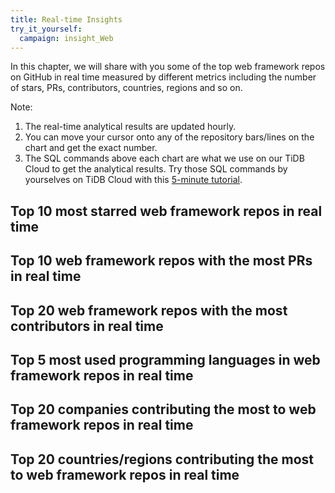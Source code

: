 ```yaml
---
title: Real-time Insights
try_it_yourself:
  campaign: insight_Web
---
```


In this chapter, we will share with you some of the top web framework repos on GitHub in real time measured by different metrics including the number of stars, PRs, contributors, countries, regions and so on. 
 
Note: 
1. The real-time analytical results are updated hourly. 
2. You can move your cursor onto any of the repository bars/lines on the chart and get the exact number. 
3. The SQL commands above each chart are what we use on our TiDB Cloud to get the analytical results. Try those SQL commands by yourselves on TiDB Cloud with this [5-minute tutorial](/blog/try-it-yourself/).

## Top 10 most starred web framework repos in real time

<CommonChart repo='web_framework_repos' chart='barchart' n={10} category='rt-top10-by-stars' categoryIndex='repo_name' valueIndex='num' formatSql={false} />


## Top 10 web framework repos with the most PRs in real time

<CommonChart repo='web_framework_repos' chart='barchart' n={10} category='rt-top10-by-prs' categoryIndex='repo_name' valueIndex='num' formatSql={false} />


## Top 20 web framework repos with the most contributors in real time

<CommonChart repo='web_framework_repos' chart='barchart' n={20} category='rt-top20-by-developers' categoryIndex='repo_name' valueIndex='num' formatSql={false} />



## Top 5 most used programming languages in web framework repos in real time

<CommonChart repo='web_framework_repos' chart='barchart' n={5} category='rt-top5-languages' categoryIndex='language' valueIndex='num' formatSql={false} />


## Top 20 companies contributing the most to web framework repos in real time


<CommonChart repo='web_framework_repos' chart='barchart' n={20} category='rt-top20-companies' categoryIndex='company' valueIndex='num' formatSql={false} />


## Top 20 countries/regions contributing the most to web framework repos in real time

<CommonChart repo='web_framework_repos' chart='barchart' n={20} category='rt-top20-countries' categoryIndex='country' valueIndex='num' formatSql={false} />

